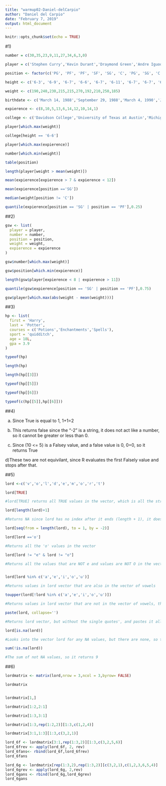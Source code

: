 ```yaml
---
title: "warmup02-Daniel-delCarpio"
author: "Daniel del Carpio"
date: "February 7, 2019"
output: html_document
---
```


```r
knitr::opts_chunk$set(echo = TRUE)
```

#1)
```r




number = c(30,35,23,9,11,27,34,6,3,0)

player = c('Stephen Curry','Kevin Durant','Draymond Green','Andre Iguodala','Klay Thompson','Zaza Pachulia','Shaun Livingston','Nick Young', 'David West','Patrick McCaw')

position <- factor(c('PG', 'PF', 'PF', 'SF', 'SG', 'C', 'PG', 'SG', 'C', 'SG'))

height <- c('6-3', '6-9', '6-7', '6-6', '6-7', '6-11', '6-7', '6-7', '6-9', '6-7')

weight <- c(190,240,230,215,215,270,192,210,250,185)

birthdate <- c('March 14, 1988','September 29, 1988','March 4, 1990','January 28,1984', 'February 8, 1990','February 10, 1984','September 11, 1985', 'June 1, 1985','August 29, 1980','October 25,1995')

expierence <- c(8,10,5,13,6,14,12,10,14,1)

college <- c('Davidson College','University of Texas at Austin','Michigan State University','University of Arizona','Washington State University','NA','NA','University of Southern California','Xavier University','University of Nevada, Las Vegas')

player[which.max(weight)]

college[height == '6-6']

player[which.max(expierence)]

number[which.min(weight)]

table(position)

length(player[weight > mean(weight)])

mean(expierence[expierence > 7 & expierence < 12])

mean(expierence[position =='SG'])

median(weight[position != 'C'])

quantile(expierence[position == 'SG' | position == 'PF'],0.25)

```
##2)

```r
gsw <- list(
  player = player,
  number = number,
  position = position,
  weight = weight,
  expierence = expierence
)

gsw$number[which.max(weight)]

gsw$position[which.min(expierence)]

length(gsw$player[expierence < 8 | expierence > 11])

quantile(gsw$expierence[position == 'SG' | position == 'PF'],0.75)

gsw$player[which.max(abs(weight - mean(weight)))]

```

##3)
```r

hp <- list(
  first = 'Harry',
  last = 'Potter',
  courses = c('Potions','Enchantments','Spells'),
  sport = 'quidditch',
  age = 18L,
  gpa = 3.9
)

typeof(hp)

length(hp)

length(hp[[3]])

typeof(hp[[5]])

typeof(hp[[6]])

typeof(c(hp[[5]],hp[[6]]))

```

##4)


a) Since True is equal to 1, 1+1=2

b) This returns false since the "-2" is a string, it does not act like a number, so it cannot be greater or less than 0.

c) Since (10 <= 5) is a Falsey value, and a false value is 0, 0=0, so it returns True

d)These two are not equivilant, since R evaluates the first Falsely value and stops after that.

##5)
```r

lord <-c('v','o','l','d','e','m','o','r','t')

lord[TRUE]

#lord[TRUE] returns all TRUE values in the vector, which is all the strings, so it returns the strings.

lord[length(lord)+1]

#Returns NA since lord has no index after it ends (length + 1), it does not restart in the beginning like other coding languages. 

lord[seq(from = length(lord), to = 1, by = -2)]

lord[lord =='o']

#Returns all the 'o' values in the vector

lord[lord != "e" & lord != "o"]

#Returns all the values that are NOT e and values are NOT O in the vector


lord[lord %in% c('a','e','i','o','u')]

#Returns values in lord vector that are also in the vector of vowels

toupper(lord[!lord %in% c('a','e','i','o','u')])

#Returns values in lord vector that are not in the vector of vowels, then changed to all uppercase

paste(lord, collapse='')

#Returns lord vector, but without the single quotes', and pastes it all as one, since the quotes were taken out. 

lord[is.na(lord)]

#Looks into the vector lord for any NA values, but there are none, so turns charachter(0)

sum(!is.na(lord))

#The sum of not NA values, so it returns 9

```
##6)
```r
lordmatrix <- matrix(lord,nrow = 3,ncol = 3,byrow= FALSE)

lordmatrix 


lordmatrix[1,]

lordmatrix[1:2,2:1]

lordmatrix[1:3,3:1]

lordmatrix[1:3,rep(1:2,2)][1:3,c(1,2,4)]

lordmatrix[3:1,1:3][1:3,c(3,2,1)]

lord_6f <- lordmatrix[3:1,rep(1:3,2)][1:3,c(3,2,5,6)]
lord_6frev <- apply(lord_6f, 2, rev)
lord_6fans<- rbind(lord_6f,lord_6frev)
lord_6fans

lord_6g <- lordmatrix[rep(1:3,2),rep(1:3,2)][c(3,2,1),c(1,2,3,6,5,4)]
lord_6grev <- apply(lord_6g, 2,rev)
lord_6gans <- rbind(lord_6g,lord_6grev)
lord_6gans

```